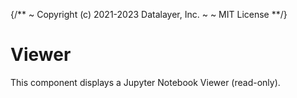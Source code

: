 {/**
~ Copyright (c) 2021-2023 Datalayer, Inc.
~
~ MIT License
**/}


<Meta of={ViewerStories} />

# Viewer

This component displays a Jupyter Notebook Viewer (read-only).

<Canvas of={ViewerStories.Default} />
